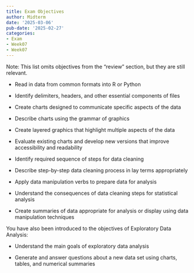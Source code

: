 ```yaml
---
title: Exam Objectives
author: Midterm
date: '2025-03-06'
pub-date: '2025-02-27'
categories:
- Exam
- Week07
- Week07
---
```


Note: This list omits objectives from the "review" section, but they are still relevant.

-   Read in data from common formats into R or Python

-   Identify delimiters, headers, and other essential components of files

-   Create charts designed to communicate specific aspects of the data

-   Describe charts using the grammar of graphics

-   Create layered graphics that highlight multiple aspects of the data

-   Evaluate existing charts and develop new versions that improve accessibility and readability

-   Identify required sequence of steps for data cleaning

-   Describe step-by-step data cleaning process in lay terms appropriately

-   Apply data manipulation verbs to prepare data for analysis

-   Understand the consequences of data cleaning steps for statistical analysis

-   Create summaries of data appropriate for analysis or display using data manipulation techniques

You have also been introduced to the objectives of Exploratory Data Analysis:

-   Understand the main goals of exploratory data analysis

-   Generate and answer questions about a new data set using charts, tables, and numerical summaries

